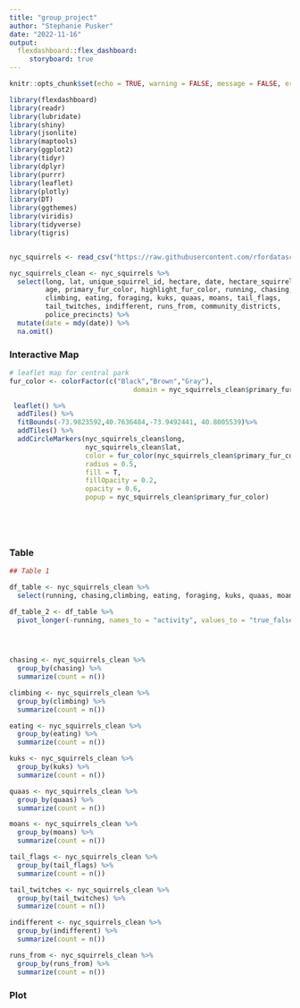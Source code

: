 ```yaml
---
title: "group_project"
author: "Stephanie Pusker"
date: "2022-11-16"
output: 
  flexdashboard::flex_dashboard:
     storyboard: true
---
```


```r
knitr::opts_chunk$set(echo = TRUE, warning = FALSE, message = FALSE, error = FALSE)
```

```r
library(flexdashboard)
library(readr)
library(lubridate)
library(shiny)
library(jsonlite)
library(maptools)
library(ggplot2)
library(tidyr)
library(dplyr)
library(purrr)
library(leaflet)
library(plotly)
library(DT)
library(ggthemes)
library(viridis)
library(tidyverse)
library(tigris)


nyc_squirrels <- read_csv("https://raw.githubusercontent.com/rfordatascience/tidytuesday/master/data/2019/2019-10-29/nyc_squirrels.csv")

nyc_squirrels_clean <- nyc_squirrels %>% 
  select(long, lat, unique_squirrel_id, hectare, date, hectare_squirrel_number,
         age, primary_fur_color, highlight_fur_color, running, chasing,
         climbing, eating, foraging, kuks, quaas, moans, tail_flags,
         tail_twitches, indifferent, runs_from, community_districts,
         police_precincts) %>% 
  mutate(date = mdy(date)) %>% 
  na.omit()

```


### Interactive Map

```r

# leaflet map for central park
fur_color <- colorFactor(c("Black","Brown","Gray"),
                               domain = nyc_squirrels_clean$primary_fur_color)

 leaflet() %>% 
  addTiles() %>% 
  fitBounds(-73.9823592,40.7636484,-73.9492441, 40.8005539)%>%
  addTiles() %>% 
  addCircleMarkers(nyc_squirrels_clean$long, 
                   nyc_squirrels_clean$lat, 
                   color = fur_color(nyc_squirrels_clean$primary_fur_color), 
                   radius = 0.5, 
                   fill = T,
                   fillOpacity = 0.2,
                   opacity = 0.6,
                   popup = nyc_squirrels_clean$primary_fur_color)

  

 
```


### Table 

```r

## Table 1

df_table <- nyc_squirrels_clean %>% 
  select(running, chasing,climbing, eating, foraging, kuks, quaas, moans, tail_flags, tail_twitches, indifferent, runs_from)

df_table_2 <- df_table %>% 
  pivot_longer(-running, names_to = "activity", values_to = "true_false")



  
chasing <- nyc_squirrels_clean %>%
  group_by(chasing) %>% 
  summarize(count = n())

climbing <- nyc_squirrels_clean %>%
  group_by(climbing) %>% 
  summarize(count = n())

eating <- nyc_squirrels_clean %>%
  group_by(eating) %>% 
  summarize(count = n())

kuks <- nyc_squirrels_clean %>%
  group_by(kuks) %>% 
  summarize(count = n())

quaas <- nyc_squirrels_clean %>%
  group_by(quaas) %>% 
  summarize(count = n())

moans <- nyc_squirrels_clean %>%
  group_by(moans) %>% 
  summarize(count = n())

tail_flags <- nyc_squirrels_clean %>%
  group_by(tail_flags) %>% 
  summarize(count = n())

tail_twitches <- nyc_squirrels_clean %>%
  group_by(tail_twitches) %>% 
  summarize(count = n())

indifferent <- nyc_squirrels_clean %>%
  group_by(indifferent) %>% 
  summarize(count = n())

runs_from <- nyc_squirrels_clean %>%
  group_by(runs_from) %>% 
  summarize(count = n())

```

### Plot

```r



```

